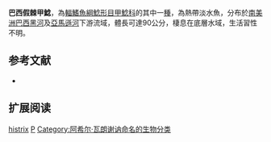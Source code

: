{{Speciesbox
| name = 巴西假棘甲鯰
| image = 
| image_width = 250px
| image_caption = 
| status = NE
| status_system = IUCN3.1
| genus = Pseudacanthicus
| species = histrix
| authority = [[Achille_Valenciennes|Valenciennes]], 1840
| synonyms = *''Rinelepis histrix'', Valenciennes, 1840
*''Loricaria histrix'', Vandelli, 1840
*''Loricaria spinosae'', Ferreira, 1922
}} 
'''巴西假棘甲鯰'''，為[[輻鰭魚綱|輻鰭魚綱]][[鯰形目|鯰形目]][[甲鯰科|甲鯰科]]的其中一[[種|種]]，為熱帶淡水魚，分布於[[南美洲|南美洲]][[巴西|巴西]][[黑河|黑河]]及[[亞馬遜河|亞馬遜河]]下游流域，體長可達90公分，棲息在底層水域，生活習性不明。

==参考文献==
*{{FishBase_species|genus=Pseudacanthicus|species=histrix|year=2014|month=11}}

== 扩展阅读 ==
{{refbegin}}
{{wikispecies-inline|Pseudacanthicus histrix|巴西假棘甲鯰}}
{{refend}}
{{Taxonbar|from=Q1158804}}

[[Category:假棘甲鯰屬|histrix]]
[[Category:1840年描述的魚類|P]]
[[Category:阿希尔·瓦朗谢讷命名的生物分类|Category:阿希尔·瓦朗谢讷命名的生物分类]]